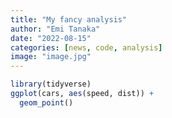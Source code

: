 ```yaml
---
title: "My fancy analysis"
author: "Emi Tanaka"
date: "2022-08-15"
categories: [news, code, analysis]
image: "image.jpg"
---
```



```r
library(tidyverse)
ggplot(cars, aes(speed, dist)) +
  geom_point()
```

